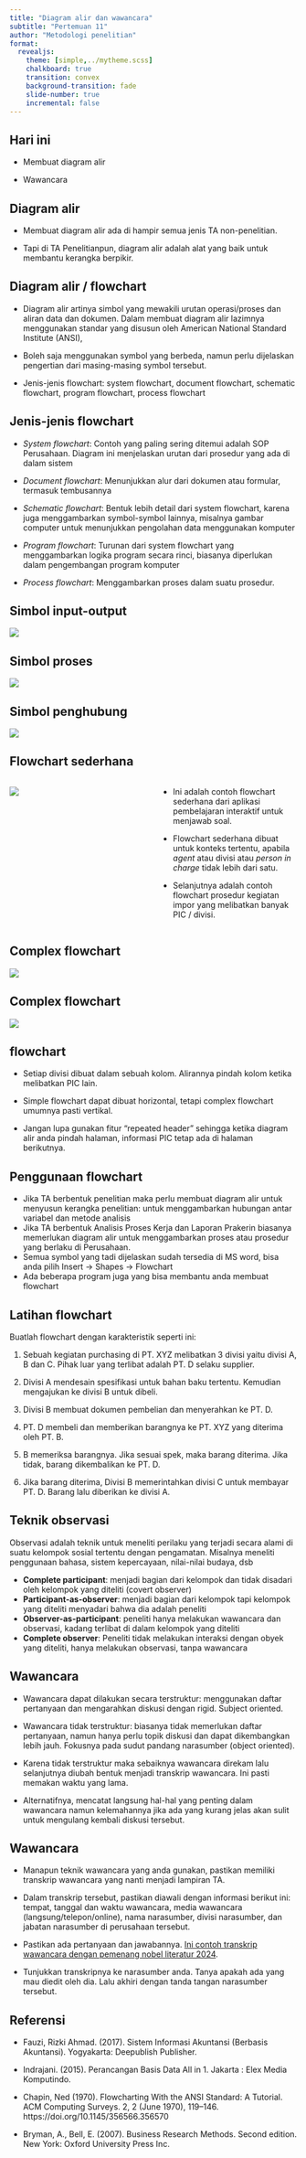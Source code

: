 ```yaml
---
title: "Diagram alir dan wawancara"
subtitle: "Pertemuan 11"
author: "Metodologi penelitian"
format: 
  revealjs:
    theme: [simple,../mytheme.scss]
    chalkboard: true
    transition: convex
    background-transition: fade
    slide-number: true
    incremental: false
---
```


## Hari ini

- Membuat diagram alir

- Wawancara

## Diagram alir

- Membuat diagram alir ada di hampir semua jenis TA non-penelitian.

- Tapi di TA Penelitianpun, diagram alir adalah alat yang baik untuk membantu kerangka berpikir.

## Diagram alir / flowchart

- Diagram alir artinya simbol yang mewakili urutan operasi/proses dan aliran data dan dokumen. Dalam membuat diagram alir lazimnya menggunakan standar yang disusun oleh American National Standard Institute (ANSI), 

- Boleh saja menggunakan symbol yang berbeda, namun perlu dijelaskan pengertian dari masing-masing symbol tersebut.

- Jenis-jenis flowchart: system flowchart, document flowchart, schematic flowchart, program flowchart, process flowchart

## Jenis-jenis flowchart {.m}

- *System flowchart*: Contoh yang paling sering ditemui adalah SOP Perusahaan. Diagram ini menjelaskan urutan dari prosedur yang ada di dalam sistem

- *Document flowchart*: Menunjukkan alur dari dokumen atau formular, termasuk tembusannya

- *Schematic flowchart*: Bentuk lebih detail dari system flowchart, karena juga menggambarkan symbol-symbol lainnya, misalnya gambar computer untuk menunjukkan pengolahan data menggunakan komputer

- *Program flowchart*: Turunan dari system flowchart yang menggambarkan logika program secara rinci, biasanya diperlukan dalam pengembangan program komputer

- *Process flowchart*: Menggambarkan proses dalam suatu prosedur.

## Simbol input-output

![](Picture1.png)

## Simbol proses

![](Picture2.png)

## Simbol penghubung

![](Picture3.png)

## Flowchart sederhana {.m}

:::: columns
::: {.column width=50%}
![](Picture4.png){.size }
:::

::: {.column width=50%}
- Ini adalah contoh flowchart sederhana dari aplikasi pembelajaran interaktif untuk menjawab soal.

- Flowchart sederhana dibuat untuk konteks tertentu, apabila _agent_ atau divisi atau _person in charge_ tidak lebih dari satu.

- Selanjutnya adalah contoh flowchart prosedur kegiatan impor yang melibatkan banyak PIC / divisi.
:::
::::

## Complex flowchart

![](Picture5.png)

## Complex flowchart

![](Picture6.png)

## flowchart

- Setiap divisi dibuat dalam sebuah kolom. Alirannya pindah kolom ketika melibatkan PIC lain.

- Simple flowchart dapat dibuat horizontal, tetapi complex flowchart umumnya pasti vertikal.

- Jangan lupa gunakan fitur "repeated header" sehingga ketika diagram alir anda pindah halaman, informasi PIC tetap ada di halaman berikutnya.

## Penggunaan flowchart {.m}

- Jika TA berbentuk penelitian maka perlu membuat diagram alir untuk menyusun kerangka penelitian: untuk menggambarkan hubungan antar variabel dan metode analisis
- Jika TA berbentuk Analisis Proses Kerja dan Laporan Prakerin biasanya memerlukan diagram alir untuk menggambarkan proses atau prosedur yang berlaku di Perusahaan.
- Semua symbol yang tadi dijelaskan sudah tersedia di MS word, bisa anda pilih Insert $\rightarrow$ Shapes $\rightarrow$ Flowchart
- Ada beberapa program juga yang bisa membantu anda membuat flowchart

## Latihan flowchart {.m}

Buatlah flowchart dengan karakteristik seperti ini:

1. Sebuah kegiatan purchasing di PT. XYZ melibatkan 3 divisi yaitu divisi A, B dan C.  Pihak luar yang terlibat adalah PT. D selaku supplier.

2. Divisi A mendesain spesifikasi untuk bahan baku tertentu. Kemudian mengajukan ke divisi B untuk dibeli.

3. Divisi B membuat dokumen pembelian dan menyerahkan ke PT. D.

4. PT. D membeli dan memberikan barangnya ke PT. XYZ yang diterima oleh PT. B.

5. B memeriksa barangnya. Jika sesuai spek, maka barang diterima. Jika tidak, barang dikembalikan ke PT. D.

6. Jika barang diterima, Divisi B memerintahkan divisi C untuk membayar PT. D. Barang lalu diberikan ke divisi A.

## Teknik observasi {.m}

Observasi adalah teknik untuk meneliti perilaku yang terjadi secara alami di suatu kelompok sosial tertentu dengan pengamatan. Misalnya meneliti penggunaan bahasa, sistem kepercayaan, nilai-nilai budaya, dsb

- **Complete participant**: menjadi bagian dari kelompok dan tidak disadari oleh kelompok yang diteliti (covert observer)
- **Participant-as-observer**: menjadi bagian dari kelompok tapi kelompok yang diteliti menyadari bahwa dia adalah peneliti
- **Observer-as-participant**: peneliti hanya melakukan wawancara dan observasi, kadang terlibat di dalam kelompok yang diteliti
- **Complete observer**: Peneliti tidak melakukan interaksi dengan obyek yang diteliti, hanya melakukan observasi, tanpa wawancara

## Wawancara

- Wawancara dapat dilakukan secara terstruktur: menggunakan daftar pertanyaan dan mengarahkan diskusi dengan rigid. Subject oriented.

- Wawancara tidak terstruktur: biasanya tidak memerlukan daftar pertanyaan, namun hanya perlu topik diskusi dan dapat dikembangkan lebih jauh. Fokusnya pada sudut pandang narasumber (object oriented).

- Karena tidak terstruktur maka sebaiknya wawancara direkam lalu selanjutnya diubah bentuk menjadi transkrip wawancara. Ini pasti memakan waktu yang lama.

- Alternatifnya, mencatat langsung hal-hal yang penting dalam wawancara namun kelemahannya jika ada yang kurang jelas akan sulit untuk mengulang kembali diskusi tersebut.

## Wawancara

- Manapun teknik wawancara yang anda gunakan, pastikan memiliki transkrip wawancara yang nanti menjadi lampiran TA.

- Dalam transkrip tersebut, pastikan diawali dengan informasi berikut ini: tempat, tanggal dan waktu wawancara, media wawancara (langsung/telepon/online), nama narasumber, divisi narasumber, dan jabatan narasumber di perusahaan tersebut.

- Pastikan ada pertanyaan dan jawabannya. [Ini contoh transkrip wawancara dengan pemenang nobel literatur 2024](https://www.nobelprize.org/prizes/literature/2024/han/interview/).

- Tunjukkan transkripnya ke narasumber anda. Tanya apakah ada yang mau diedit oleh dia. Lalu akhiri dengan tanda tangan narasumber tersebut.


## Referensi

- Fauzi, Rizki Ahmad. (2017). Sistem Informasi Akuntansi (Berbasis Akuntansi). Yogyakarta: Deepublish Publisher.

- Indrajani. (2015). Perancangan Basis Data All in 1. Jakarta : Elex Media Komputindo.

- Chapin, Ned (1970). Flowcharting With the ANSI Standard: A Tutorial. ACM Computing Surveys. 2, 2 (June 1970), 119–146. https://doi.org/10.1145/356566.356570

- Bryman, A., Bell, E. (2007). Business Research Methods. Second edition. New York: Oxford University Press Inc.
